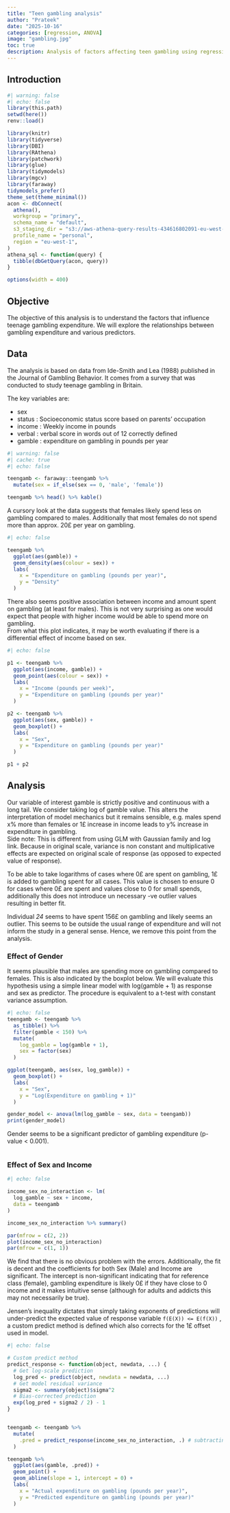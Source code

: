 ```yaml
---
title: "Teen gambling analysis"
author: "Prateek"
date: "2025-10-16"
categories: [regression, ANOVA]
image: "gambling.jpg"
toc: true
description: Analysis of factors affecting teen gambling using regression and ANOVA
---
```


## Introduction


```r
#| warning: false
#| echo: false
library(this.path)
setwd(here())
renv::load()

library(knitr)
library(tidyverse)
library(DBI)
library(RAthena)
library(patchwork)
library(glue)
library(tidymodels)
library(mgcv)
library(faraway)
tidymodels_prefer()
theme_set(theme_minimal())
acon <- dbConnect(
  athena(),
  workgroup = "primary",
  schema_name = "default",
  s3_staging_dir = "s3://aws-athena-query-results-434616802091-eu-west-1",
  profile_name = "personal",
  region = "eu-west-1",
)
athena_sql <- function(query) {
  tibble(dbGetQuery(acon, query))
}

options(width = 400)

```

## Objective
The objective of this analysis is to understand the factors that influence teenage gambling expenditure. We will explore the relationships between gambling expenditure and various predictors.

## Data

The analysis is based on data from Ide-Smith and Lea (1988) published in the Journal of Gambling Behavior. It comes from a survey that was conducted to study teenage gambling in Britain. <br/>

The key variables are:

- sex
- status : Socioeconomic status score based on parents' occupation
- income : Weekly income in pounds
- verbal : verbal score in words out of 12 correctly defined
- gamble : expenditure on gambling in pounds per year

```r
#| warning: false
#| cache: true
#| echo: false

teengamb <- faraway::teengamb %>%
  mutate(sex = if_else(sex == 0, 'male', 'female'))

teengamb %>% head() %>% kable()

```

A cursory look at the data suggests that females likely spend less on gambling compared to males. Additionally that most females do not spend more than approx. 20£ per year on gambling.

```r
#| echo: false

teengamb %>%
  ggplot(aes(gamble)) +
  geom_density(aes(colour = sex)) +
  labs(
    x = "Expenditure on gambling (pounds per year)",
    y = "Density"
  )

```

There also seems positive association between income and amount spent on gambling (at least for males). This is not very surprising as one would expect that people with higher income would be able to spend more on gambling. <br/>
 From what this plot indicates, it may be worth evaluating if there is a differential effect of income based on sex.

```r
#| echo: false

p1 <- teengamb %>%
  ggplot(aes(income, gamble)) +
  geom_point(aes(colour = sex)) +
  labs(
    x = "Income (pounds per week)",
    y = "Expenditure on gambling (pounds per year)"
  )

p2 <- teengamb %>%
  ggplot(aes(sex, gamble)) +
  geom_boxplot() +
  labs(
    x = "Sex",
    y = "Expenditure on gambling (pounds per year)"
  )

p1 + p2

```

## Analysis

Our variable of interest gamble is  strictly positive and continuous with a long tail. We consider taking log of gamble value. This alters the interpretation of model mechanics but it remains sensible, e.g. males spend x% more than females or 1£ increase in income leads to y% increase in expenditure in gambling. <br/>
Side note: This is different from using GLM with Gaussian family and log link. Because in original scale, variance is non constant and multiplicative effects are expected on original scale of response (as opposed to expected value of response). <br/>

To be able to take logarithms of cases where 0£ are spent on gambling, 1£ is added to gambling spent for all cases. This value is chosen to ensure 0 for cases where 0£ are spent and values close to 0 for small spends, additionally this does not introduce un necessary -ve outlier values resulting in better fit. <br/>

Individual *24* seems to have spent 156£ on gambling and likely seems an outlier. This seems to be outside the usual range of expenditure and will not inform the study in a general sense. Hence, we remove this point from the analysis.

### Effect of Gender

It seems plausible that males are spending more on gambling compared to females. This is also indicated by the boxplot below. We will evaluate this hypothesis using a simple linear model with log(gamble + 1) as response and sex as predictor. The procedure is equivalent to a t-test with constant variance assumption.

```r
#| echo: false
teengamb <- teengamb %>%
  as_tibble() %>%
  filter(gamble < 150) %>%
  mutate(
    log_gamble = log(gamble + 1),
    sex = factor(sex)
  )

ggplot(teengamb, aes(sex, log_gamble)) +
  geom_boxplot() +
  labs(
    x = "Sex",
    y = "Log(Expenditure on gambling + 1)"
  )

gender_model <- anova(lm(log_gamble ~ sex, data = teengamb))
print(gender_model)

```

Gender seems to be a significant predictor of gambling expenditure (p-value < 0.001).

```r

```

### Effect of Sex and Income

```r
#| echo: false

income_sex_no_interaction <- lm(
  log_gamble ~ sex + income,
  data = teengamb
)

income_sex_no_interaction %>% summary()

par(mfrow = c(2, 2))
plot(income_sex_no_interaction)
par(mfrow = c(1, 1))

```

We find that there is no obvious problem with the errors. Additionally, the fit is decent and the coefficients for both Sex (Male) and Income are significant. The intercept is non-significant indicating that for reference class (female), gambling expenditure is likely 0£ if they have close to 0 income and it makes intuitive sense (although for adults and addicts this may not necessarily be true). <br/>

Jensen's inequality dictates that simply taking exponents of predictions will under-predict the expected value of response variable `f(E(X)) <= E(f(X))` , a custom predict method is defined which also corrects for the 1£ offset used in model.

```r
#| echo: false

# Custom predict method
predict_response <- function(object, newdata, ...) {
  # Get log-scale prediction
  log_pred <- predict(object, newdata = newdata, ...)
  # Get model residual variance
  sigma2 <- summary(object)$sigma^2
  # Bias-corrected prediction
  exp(log_pred + sigma2 / 2) - 1
}


teengamb <- teengamb %>%
  mutate(
    .pred = predict_response(income_sex_no_interaction, .) # subtracting 1 to get prediction on original scale of gamble
  )

teengamb %>%
  ggplot(aes(gamble, .pred)) +
  geom_point() +
  geom_abline(slope = 1, intercept = 0) +
  labs(
    x = "Actual expenditure on gambling (pounds per year)",
    y = "Predicted expenditure on gambling (pounds per year)"
  )

```
